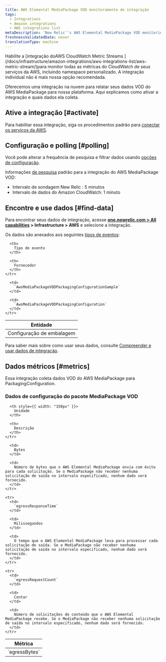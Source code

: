 ```yaml
---
title: AWS Elemental MediaPackage VOD monitoramento de integração
tags:
  - Integrations
  - Amazon integrations
  - AWS integrations list
metaDescription: 'New Relic''s AWS Elemental MediaPackage VOD monitoring integration: the data it reports and how to enable it.'
freshnessValidatedDate: never
translationType: machine
---
```


<Callout variant="important">
  Habilite a [integração doAWS CloudWatch Metric Streams ](/docs/infrastructure/amazon-integrations/aws-integrations-list/aws-metric-stream/)para monitor todas as métricas do CloudWatch de seus serviços da AWS, incluindo namespace personalizado. A integração individual não é mais nossa opção recomendada.
</Callout>

Oferecemos uma integração na nuvem para relatar seus dados VOD do AWS MediaPackage para nossa plataforma. Aqui explicamos como ativar a integração e quais dados ela coleta.

## Ative a integração [#activate]

Para habilitar essa integração, siga os procedimentos padrão para [conectar os serviços da AWS](/docs/infrastructure/infrastructure-integrations/getting-started/connect-aws-integrations-infrastructure).

## Configuração e polling [#polling]

Você pode alterar a frequência de pesquisa e filtrar dados usando [opções de configuração](/docs/integrations/new-relic-integrations/getting-started/configure-polling-frequency-data-collection-cloud-integrations).

Informações [de pesquisa](/docs/infrastructure/amazon-integrations/aws-integrations-list/aws-polling-intervals-infrastructure-integrations) padrão para a integração do AWS MediaPackage VOD:

* Intervalo de sondagem New Relic : 5 minutos
* Intervalo de dados do Amazon CloudWatch: 1 minuto

## Encontre e use dados [#find-data]

Para encontrar seus dados de integração, acesse <DoNotTranslate>**[one.newrelic.com > All capabilities](https://one.newrelic.com/all-capabilities) > Infrastructure > AWS**</DoNotTranslate> e selecione a integração.

Os dados são anexados aos seguintes [tipos de eventos](/docs/data-apis/understand-data/new-relic-data-types/#event-data):

<table>
  <thead>
    <tr>
      <th>
        Entidade
      </th>

      <th>
        Tipo de evento
      </th>

      <th>
        Fornecedor
      </th>
    </tr>
  </thead>

  <tbody>
    <tr>
      <td>
        Configuração de embalagem
      </td>

      <td>
        `AwsMediaPackageVODPackagingConfigurationSample`
      </td>

      <td>
        `AwsMediaPackageVODPackagingConfiguration`
      </td>
    </tr>
  </tbody>
</table>

Para saber mais sobre como usar seus dados, consulte [Compreender e usar dados de integração](/docs/infrastructure/integrations/find-use-infrastructure-integration-data).

## Dados métricos [#metrics]

Essa integração coleta dados VOD do AWS MediaPackage para PackagingConfiguration.

### Dados de configuração do pacote MediaPackage VOD

<table>
  <thead>
    <tr>
      <th style={{ width: "275px" }}>
        Métrica
      </th>

      <th style={{ width: "150px" }}>
        Unidade
      </th>

      <th>
        Descrição
      </th>
    </tr>
  </thead>

  <tbody>
    <tr>
      <td>
        `egressBytes`
      </td>

      <td>
        Bytes
      </td>

      <td>
        Número de bytes que o AWS Elemental MediaPackage envia com êxito para cada solicitação. Se o MediaPackage não receber nenhuma solicitação de saída no intervalo especificado, nenhum dado será fornecido.
      </td>
    </tr>

    <tr>
      <td>
        `egressResponseTime`
      </td>

      <td>
        Milissegundos
      </td>

      <td>
        O tempo que o AWS Elemental MediaPackage leva para processar cada solicitação de saída. Se o MediaPackage não receber nenhuma solicitação de saída no intervalo especificado, nenhum dado será fornecido.
      </td>
    </tr>

    <tr>
      <td>
        `egressRequestCount`
      </td>

      <td>
        Contar
      </td>

      <td>
        Número de solicitações de conteúdo que o AWS Elemental MediaPackage recebe. Se o MediaPackage não receber nenhuma solicitação de saída no intervalo especificado, nenhum dado será fornecido.
      </td>
    </tr>
  </tbody>
</table>
